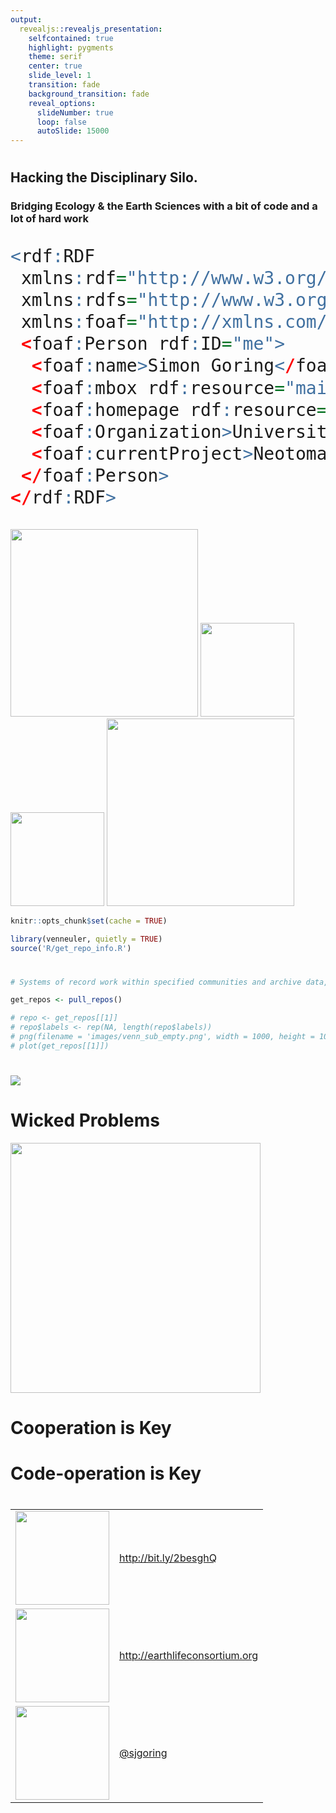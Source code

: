 ```yaml
---
output: 
  revealjs::revealjs_presentation:
    selfcontained: true
    highlight: pygments
    theme: serif
    center: true
    slide_level: 1
    transition: fade
    background_transition: fade
    reveal_options:
      slideNumber: true
      loop: false
      autoSlide: 15000
---
```


# 

<h2>Hacking the Disciplinary Silo.</h2>
<h3>Bridging Ecology & the Earth Sciences with a bit of code and a lot of hard work</h3>

<div style="font-size:33px">
```r
<rdf:RDF
 xmlns:rdf="http://www.w3.org/1999/02/22-rdf-syntax-ns#"
 xmlns:rdfs="http://www.w3.org/2000/01/rdf-schema#"
 xmlns:foaf="http://xmlns.com/foaf/0.1/">
 <foaf:Person rdf:ID="me">
  <foaf:name>Simon Goring</foaf:name>
  <foaf:mbox rdf:resource="mailto:goring@wisc.edu"/>
  <foaf:homepage rdf:resource="simongoring.github.io"/>
  <foaf:Organization>University of Wisconsin - Madison</foaf:Organization>
  <foaf:currentProject>Neotoma Paleoecological Database</foaf:currentProject>
 </foaf:Person>
</rdf:RDF>
```
</div>

<div style="text-align: left"><img src=images/UWlogo_fl_4c.png width="300" style="background:none; border:none; box-shadow:none;">   <img src=images/packrat.png width="150" style="background:none; border:none; box-shadow:none;">   <img src=images/pbdb.png width="150" style="background:none; border:none; box-shadow:none;">   <img src=images/earthcube_logo.png width="300" style="background:none; border:none; box-shadow:none;"></div>

```r
knitr::opts_chunk$set(cache = TRUE)
```

```r
library(venneuler, quietly = TRUE)
source('R/get_repo_info.R')

```

# {data-background-image="images/backgroundertry.png" data-background-size="800px"}

<!-- Databases have arisen multiple times, across disciplines, for various reason. -->

# {data-background="images/background_silo.png" data-background-size="800px"}

<!-- around these databases, user groups have developed.  Many databases have 
     developed wth certain peculiarities, whether insider knowledge of data,
     access, regardless, there are specific ontologies that relate to the data
     that potentially limit access to these resources.-->

```r
# Systems of record work within specified communities and archive data, with very little interaction between and across communities.

get_repos <- pull_repos()

# repo <- get_repos[[1]]
# repo$labels <- rep(NA, length(repo$labels))
# png(filename = 'images/venn_sub_empty.png', width = 1000, height = 1000, res = 300)
# plot(get_repos[[1]])

```

# {data-background="images/venn_empty.png" data-background-size="800px"}

<!-- When we look at these databases more broadly, here we are taking information
     from the re3 database of databases, we see that the majority of databases are 
     considered single discipline, and overlap varies by discipline. -->

# {data-background="images/venn_sub_empty.png" data-background-size="800px"}

<!-- When we break things down further, looking exclusively at subjects or subject
     combinations that occur more than once, we can see that again, there is more
     mono-disciplinary data than cross-disciplinary data, and, surprisingly, no
     overlap between ecology & the geosciences. -->


# 

![](images/ELC-logo-L.png)

# Wicked Problems
<img src=images/wicked_east.png style="background:none; border:none; box-shadow:none;" height=400>

<!-- the challenges we face are complex & require interdisciplinary interaction. -->

# {data-background="images/cohmap_slide.png" data-background-size="800px"}

<!-- Some specific applications brought together teams of individuals across silos, and left a legacy of cooperation. -->

<!-- When we think of specific examples, the first is COHMAP, but others
     present themselves, critical research developments that have resulted
     from key interdisciplinary engagement. --> 

# {data-background="images/disciplinary_bridge.png" data-background-size="800px"}

<!-- But to bridge data sets in a continual manner still requires 
     considerable effort -->

# {data-background="images/disciplinary_bridge_engage.png" data-background-size="800px"}

<!-- Engagement with communities outside traditional spheres of reference -->

# {data-background="images/background_silo.png" data-background-size="800px"}

<!-- Engagement with different dataset types -->

# {data-background="images/pbdb_sphere.png" data-background-size="800px"}

<!-- Paleobiology Database (associated tools) -->

# {data-background="images/neotoma_sphere.png" data-background-size="800px"}

<!-- Neotoma (associated databases & tools?) -->

# {data-background="images/alignment.png" data-background-size="800px"}

# Cooperation is Key

# Code-operation is Key

# {data-background="images/api_example.png" data-background-size="800px"}

# {data-background="images/engagement_record.png" data-background-size="800px"}

# {data-background="images/engagement_discip.png" data-background-size="800px"}

#
<table style="border:solid 0px #ccc"><tr><td><img src=images/GitHub-Mark.png width=150></td>
<td valign="middle">
[http://bit.ly/2besghQ]()
</td></tr>
<td><img src=images/c4pcdw.jpg width=150></td><td>
[http://earthlifeconsortium.org]()
</td></tr><td><img src=images/twitter.png width=150></td>
<td>
[@sjgoring](http://twitter.com/sjgoring)
</td>
</tr>
</table>